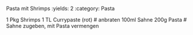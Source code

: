 Pasta mit Shrimps
:yields: 2
:category: Pasta

1 Pkg Shrimps
1 TL Currypaste (rot)
# anbraten
100ml Sahne
200g Pasta
# Sahne zugeben, mit Pasta vermengen


